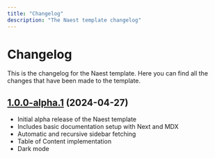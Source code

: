 ```yaml
---
title: "Changelog"
description: "The Naest template changelog"
---
```


# Changelog

This is the changelog for the Naest template. Here you can find all the changes that have been made to the template.

## [1.0.0-alpha.1](https://github.com/bdbch/naest/releases/tag/v1.0.0-alpha.1) (2024-04-27)

- Initial alpha release of the Naest template
- Includes basic documentation setup with Next and MDX
- Automatic and recursive sidebar fetching
- Table of Content implementation
- Dark mode
